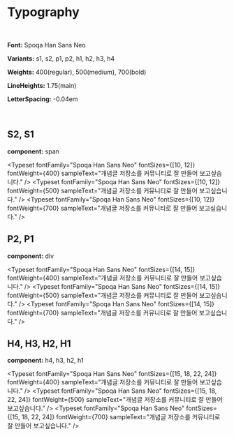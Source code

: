 
<Meta title="Theme/Typography" />

# Typography

<br />

**Font:** Spoqa Han Sans Neo

**Variants:** s1, s2, p1, p2, h1, h2, h3, h4

**Weights:** 400(regular), 500(medium), 700(bold)

**LineHeights:** 1.75(main)

**LetterSpacing:** -0.04em

<br />

## S2, S1

**component:** span

<Typeset fontFamily="Spoqa Han Sans Neo" fontSizes={[10, 12]} fontWeight={400} sampleText="개념글 저장소를 커뮤니티로 잘 만들어 보고싶습니다." />
<Typeset fontFamily="Spoqa Han Sans Neo" fontSizes={[10, 12]} fontWeight={500} sampleText="개념글 저장소를 커뮤니티로 잘 만들어 보고싶습니다." />
<Typeset fontFamily="Spoqa Han Sans Neo" fontSizes={[10, 12]} fontWeight={700} sampleText="개념글 저장소를 커뮤니티로 잘 만들어 보고싶습니다." />

## P2, P1

**component:** div

<Typeset fontFamily="Spoqa Han Sans Neo" fontSizes={[14, 15]} fontWeight={400} sampleText="개념글 저장소를 커뮤니티로 잘 만들어 보고싶습니다." />
<Typeset fontFamily="Spoqa Han Sans Neo" fontSizes={[14, 15]} fontWeight={500} sampleText="개념글 저장소를 커뮤니티로 잘 만들어 보고싶습니다." />
<Typeset fontFamily="Spoqa Han Sans Neo" fontSizes={[14, 15]} fontWeight={700} sampleText="개념글 저장소를 커뮤니티로 잘 만들어 보고싶습니다." />


## H4, H3, H2, H1

**component:** h4, h3, h2, h1

<Typeset fontFamily="Spoqa Han Sans Neo" fontSizes={[15, 18, 22, 24]} fontWeight={400} sampleText="개념글 저장소를 커뮤니티로 잘 만들어 보고싶습니다." />
<Typeset fontFamily="Spoqa Han Sans Neo" fontSizes={[15, 18, 22, 24]} fontWeight={500} sampleText="개념글 저장소를 커뮤니티로 잘 만들어 보고싶습니다." />
<Typeset fontFamily="Spoqa Han Sans Neo" fontSizes={[15, 18, 22, 24]} fontWeight={700} sampleText="개념글 저장소를 커뮤니티로 잘 만들어 보고싶습니다." />
